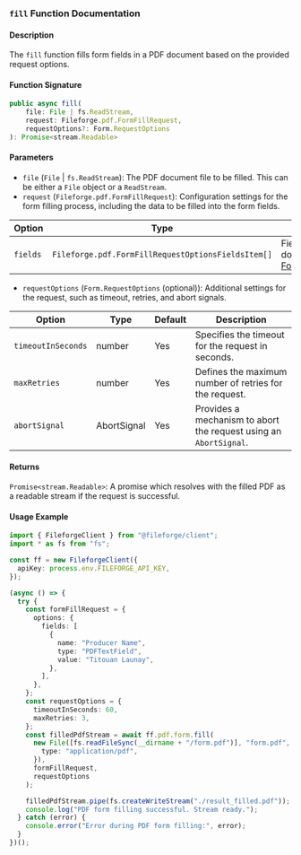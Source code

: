 ### `fill` Function Documentation

#### Description

The `fill` function fills form fields in a PDF document based on the provided request options.

#### Function Signature

```typescript
public async fill(
    file: File | fs.ReadStream,
    request: Fileforge.pdf.FormFillRequest,
    requestOptions?: Form.RequestOptions
): Promise<stream.Readable>
```

#### Parameters

- `file` (`File` | `fs.ReadStream`): The PDF document file to be filled. This can be either a `File` object or a `ReadStream`.
- `request` (`Fileforge.pdf.FormFillRequest`): Configuration settings for the form filling process, including the data to be filled into the form fields.

| Option   | Type                                               | Description                                                                                                                                                          |
| -------- | -------------------------------------------------- | -------------------------------------------------------------------------------------------------------------------------------------------------------------------- |
| `fields` | `Fileforge.pdf.FormFillRequestOptionsFieldsItem[]` | Fields to fill or change in the PDF document. See details on [FormFillRequestOptionsFieldsItem](/sdk-reference/node/pdf/form/types/FormFillRequestOptionsFieldsItem) |

- `requestOptions` (`Form.RequestOptions` (optional)): Additional settings for the request, such as timeout, retries, and abort signals.

| Option             | Type        | Default | Description                                                       |
| ------------------ | ----------- | ------- | ----------------------------------------------------------------- |
| `timeoutInSeconds` | number      | Yes     | Specifies the timeout for the request in seconds.                 |
| `maxRetries`       | number      | Yes     | Defines the maximum number of retries for the request.            |
| `abortSignal`      | AbortSignal | Yes     | Provides a mechanism to abort the request using an `AbortSignal`. |

#### Returns

`Promise<stream.Readable>`: A promise which resolves with the filled PDF as a readable stream if the request is successful.

#### Usage Example

```typescript
import { FileforgeClient } from "@fileforge/client";
import * as fs from "fs";

const ff = new FileforgeClient({
  apiKey: process.env.FILEFORGE_API_KEY,
});

(async () => {
  try {
    const formFillRequest = {
      options: {
        fields: [
          {
            name: "Producer Name",
            type: "PDFTextField",
            value: "Titouan Launay",
          },
        ],
      },
    };
    const requestOptions = {
      timeoutInSeconds: 60,
      maxRetries: 3,
    };
    const filledPdfStream = await ff.pdf.form.fill(
      new File([fs.readFileSync(__dirname + "/form.pdf")], "form.pdf", {
        type: "application/pdf",
      }),
      formFillRequest,
      requestOptions
    );

    filledPdfStream.pipe(fs.createWriteStream("./result_filled.pdf"));
    console.log("PDF form filling successful. Stream ready.");
  } catch (error) {
    console.error("Error during PDF form filling:", error);
  }
})();
```
